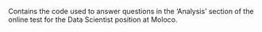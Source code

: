 Contains the code used to answer questions in the 'Analysis' section of the online test for the Data Scientist position at Moloco.
